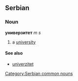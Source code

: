 ==Serbian==
===Noun===
'''универзитет''' ''m s''
#a [[university]]
====See also====
*[[univerzitet]]
[[Category:Serbian common nouns]]